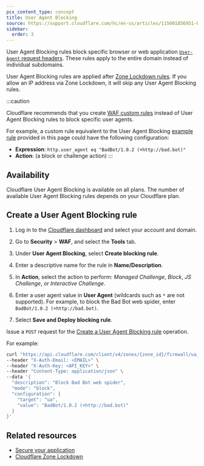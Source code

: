 ```yaml
---
pcx_content_type: concept
title: User Agent Blocking
source: https://support.cloudflare.com/hc/en-us/articles/115001856951-Understanding-Cloudflare-User-Agent-Blocking
sidebar:
  order: 3
---
```



User Agent Blocking rules block specific browser or web application [`User-Agent` request headers](https://developer.mozilla.org/en-US/docs/Web/HTTP/Headers/User-Agent). These rules apply to the entire domain instead of individual subdomains.

User Agent Blocking rules are applied after [Zone Lockdown rules](/waf/tools/zone-lockdown/). If you allow an IP address via Zone Lockdown, it will skip any User Agent Blocking rules.

:::caution

Cloudflare recommends that you create [WAF custom rules](/waf/custom-rules/) instead of User Agent Blocking rules to block specific user agents.

For example, a custom rule equivalent to the User Agent Blocking [example rule](#create-a-user-agent-blocking-rule) provided in this page could have the following configuration:

- **Expression**: `http.user_agent eq "BadBot/1.0.2 (+http://bad.bot)"`
- **Action**: (a block or challenge action)
  :::

## Availability

Cloudflare User Agent Blocking is available on all plans. The number of available User Agent Blocking rules depends on your Cloudflare plan.

<FeatureTable id="security.x_user_agent_rules" />

## Create a User Agent Blocking rule

<Tabs syncKey="dashPlusAPI"> <TabItem label="Dashboard">

1. Log in to the [Cloudflare dashboard](https://dash.cloudflare.com/) and select your account and domain.

2. Go to **Security** > **WAF**, and select the **Tools** tab.

3. Under **User Agent Blocking**, select **Create blocking rule**.

4. Enter a descriptive name for the rule in **Name/Description**.

5. In **Action**, select the action to perform: _Managed Challenge_, _Block_, _JS Challenge_, or _Interactive Challenge_.

6. Enter a user agent value in **User Agent** (wildcards such as `*` are not supported). For example, to block the Bad Bot web spider, enter `BadBot/1.0.2 (+http://bad.bot)`.

7. Select **Save and Deploy blocking rule**.

</TabItem> <TabItem label="API">

Issue a `POST` request for the [Create a User Agent Blocking rule](/api/operations/user-agent-blocking-rules-create-a-user-agent-blocking-rule) operation.

For example:

```bash
curl "https://api.cloudflare.com/client/v4/zones/{zone_id}/firewall/ua_rules" \
--header "X-Auth-Email: <EMAIL>" \
--header "X-Auth-Key: <API_KEY>" \
--header "Content-Type: application/json" \
--data '{
  "description": "Block Bad Bot web spider",
  "mode": "block",
  "configuration": {
    "target": "ua",
    "value": "BadBot/1.0.2 (+http://bad.bot)"
  }
}'
```

</TabItem> </Tabs>

## Related resources

- [Secure your application](/learning-paths/application-security/)
- [Cloudflare Zone Lockdown](/waf/tools/zone-lockdown/)
